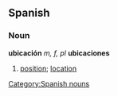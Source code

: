 == Spanish ==
=== Noun ===
'''ubicación''' ''m, f, pl'' '''ubicaciones'''
# [[position]]; [[location]]

[[Category:Spanish nouns]]